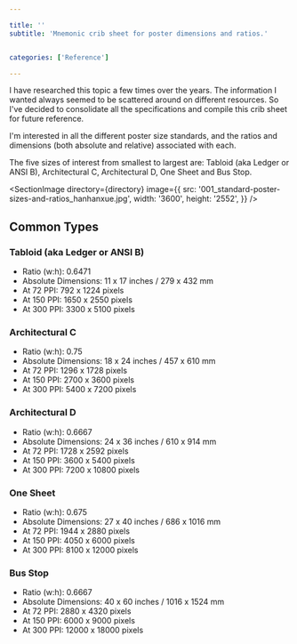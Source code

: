 ```yaml
---

title: ''
subtitle: 'Mnemonic crib sheet for poster dimensions and ratios.'


categories: ['Reference']

---
```


<SectionTitle 
title={title} 
subtitle={subtitle}
categories={categories}
date={date}
/>



I have researched this topic a few times over the years. The information I wanted always seemed to be scattered around on different resources. So I've decided to consolidate all the specifications and compile this crib sheet for future reference.

I'm interested in all the different poster size standards, and the ratios and dimensions (both absolute and relative) associated with each.

The five sizes of interest from smallest to largest are: Tabloid (aka Ledger or ANSI B), Architectural C, Architectural D, One Sheet and Bus Stop.

<SectionImage
directory={directory}
image={{
    src: '001_standard-poster-sizes-and-ratios_hanhanxue.jpg',
    width: '3600',
    height: '2552',
}}
/>

## Common Types

### Tabloid (aka Ledger or ANSI B)

- Ratio (w:h): 0.6471
- Absolute Dimensions: 11 x 17 inches / 279 x 432 mm
- At 72 PPI: 792 x 1224 pixels
- At 150 PPI: 1650 x 2550 pixels
- At 300 PPI: 3300 x 5100 pixels

### Architectural C
- Ratio (w:h): 0.75
- Absolute Dimensions: 18 x 24 inches / 457 x 610 mm
- At 72 PPI: 1296 x 1728 pixels
- At 150 PPI: 2700 x 3600 pixels
- At 300 PPI: 5400 x 7200 pixels

### Architectural D
- Ratio (w:h): 0.6667
- Absolute Dimensions: 24 x 36 inches / 610 x 914 mm
- At 72 PPI: 1728 x 2592 pixels
- At 150 PPI: 3600 x 5400 pixels
- At 300 PPI: 7200 x 10800 pixels

### One Sheet
- Ratio (w:h): 0.675
- Absolute Dimensions: 27 x 40 inches / 686 x 1016 mm
- At 72 PPI: 1944 x 2880 pixels
- At 150 PPI: 4050 x 6000 pixels
- At 300 PPI: 8100 x 12000 pixels

### Bus Stop
- Ratio (w:h): 0.6667
- Absolute Dimensions: 40 x 60 inches / 1016 x 1524 mm
- At 72 PPI: 2880 x 4320 pixels
- At 150 PPI: 6000 x 9000 pixels
- At 300 PPI: 12000 x 18000 pixels